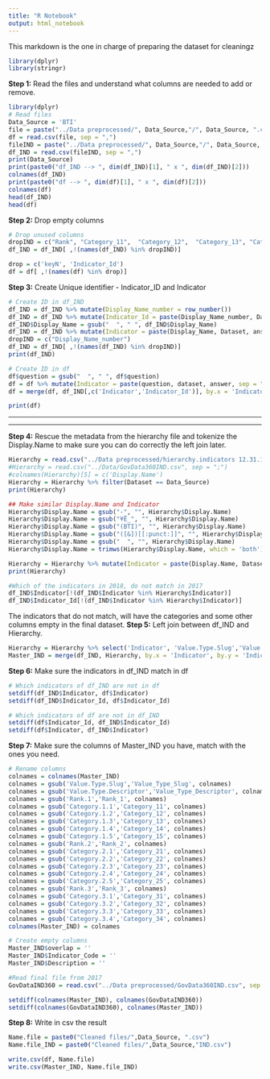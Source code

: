 ```yaml
---
title: "R Notebook"
output: html_notebook
---
```

This markdown is the one in charge of preparing the dataset for cleaningz

```r
library(dplyr)
library(stringr)
```

**Step 1:** Read the files and understand what columns are needed to add or remove.

```r
library(dplyr)
# Read files
Data_Source = 'BTI'
file = paste("../Data preprocessed/", Data_Source,"/", Data_Source, ".csv", sep = "")
df = read.csv(file, sep = ",")
fileIND = paste("../Data preprocessed/", Data_Source,"/", Data_Source, "IND.csv", sep = "")
df_IND = read.csv(fileIND, sep = ",")
print(Data_Source)
print(paste0("df_IND --> ", dim(df_IND)[1], " x ", dim(df_IND)[2]))
colnames(df_IND)
print(paste0("df --> ", dim(df)[1], " x ", dim(df)[2]))
colnames(df)
head(df_IND)
head(df)
```
**Step 2:** Drop empty columns
```r
# Drop unused columns
dropIND = c("Rank", "Category_11",  "Category_12",  "Category_13", "Category_14", "Category_15",  "Category_21",  "Category_22", "Category_23", "Category_24" ,"Category_25", "Category_31", "Category_32", "Category_33", "Category_34",  "New1", "New2", "New3","New4", "New5", "keyN")
df_IND = df_IND[ ,!(names(df_IND) %in% dropIND)]

drop = c('keyN', 'Indicator_Id')
df = df[ ,!(names(df) %in% drop)]
```

**Step 3:** Create Unique identifier - Indicator_ID and Indicator
```r
# Create ID in df_IND
df_IND = df_IND %>% mutate(Display_Name_number = row_number())
df_IND = df_IND %>% mutate(Indicator_Id = paste(Display_Name_number, Dataset, answer, sep = "-"))
df_IND$Display_Name = gsub("  ", " ", df_IND$Display_Name)
df_IND = df_IND %>% mutate(Indicator = paste(Display_Name, Dataset, answer, sep = "-"))
dropIND = c("Display_Name_number")
df_IND = df_IND[ ,!(names(df_IND) %in% dropIND)]
print(df_IND)

# Create ID in df
df$question = gsub("  ", " ", df$question)
df = df %>% mutate(Indicator = paste(question, dataset, answer, sep = "-"))
df = merge(df, df_IND[,c('Indicator','Indicator_Id')], by.x = 'Indicator', by.y = 'Indicator', all = T)

print(df)
```

*******************************************************************************************************************

*******************************************************************************************************************

**Step 4:** Rescue the metadata from the hierarchy file and tokenize the Display.Name to make sure you can do correctly the left join later.

```r
Hierarchy = read.csv("../Data preprocessed/hierarchy.indicators 12.31.17.csv")
#Hierarchy = read.csv("../Data/GovData360IND.csv", sep = ";")
#colnames(Hierarchy)[5] = c('Display.Name')
Hierarchy = Hierarchy %>% filter(Dataset == Data_Source)
print(Hierarchy)

## Make similar Display.Name and Indicator
Hierarchy$Display.Name = gsub("-", "", Hierarchy$Display.Name)
Hierarchy$Display.Name = gsub("¥Ë_", "", Hierarchy$Display.Name)
Hierarchy$Display.Name = gsub("(BTI)", "", Hierarchy$Display.Name)  
Hierarchy$Display.Name = gsub("([&])[[:punct:]]", "", Hierarchy$Display.Name)
Hierarchy$Display.Name = gsub("  ", "", Hierarchy$Display.Name)
Hierarchy$Display.Name = trimws(Hierarchy$Display.Name, which = 'both')

Hierarchy = Hierarchy %>% mutate(Indicator = paste(Display.Name, Dataset, "Total", sep = "-"))
print(Hierarchy)

#Which of the indicators in 2018, do not match in 2017
df_IND$Indicator[!(df_IND$Indicator %in% Hierarchy$Indicator)]
df_IND$Indicator_Id[!(df_IND$Indicator %in% Hierarchy$Indicator)]
```
The indicators that do not match, will have the categories and some other columns empty in the final dataset.
**Step 5:** Left join between df_IND and Hierarchy.

```r
Hierarchy = Hierarchy %>% select('Indicator', 'Value.Type.Slug','Value.Type.Descriptor', 'Units', 'Rank.1',"Category.1.1",  "Category.1.2", "Category.1.3", "Category.1.4", "Category.1.5", "Rank.2", "Category.2.1", "Category.2.2", "Category.2.3", "Category.2.4", "Category.2.5", "Rank.3","Category.3.1", "Category.3.2", "Category.3.3", "Category.3.4")
Master_IND = merge(df_IND, Hierarchy, by.x = 'Indicator', by.y = 'Indicator', all.x = T)

```

**Step 6:** Make sure the indicators in df_IND match in df

```r
# Which indicators of df_IND are not in df
setdiff(df_IND$Indicator, df$Indicator)
setdiff(df_IND$Indicator_Id, df$Indicator_Id)

# Which indicators of df are not in df_IND
setdiff(df$Indicator_Id, df_IND$Indicator_Id)
setdiff(df$Indicator, df_IND$Indicator)
```
**Step 7:** Make sure the columns of Master_IND you have, match with the ones you need.
```r
# Rename columns
colnames = colnames(Master_IND)
colnames = gsub('Value.Type.Slug','Value_Type_Slug', colnames)
colnames = gsub('Value.Type.Descriptor','Value_Type_Descriptor', colnames)
colnames = gsub('Rank.1','Rank_1', colnames)
colnames = gsub('Category.1.1','Category_11', colnames)
colnames = gsub('Category.1.2','Category_12', colnames)
colnames = gsub('Category.1.3','Category_13', colnames)
colnames = gsub('Category.1.4','Category_14', colnames)
colnames = gsub('Category.1.5','Category_15', colnames)
colnames = gsub('Rank.2','Rank_2', colnames)
colnames = gsub('Category.2.1','Category_21', colnames)
colnames = gsub('Category.2.2','Category_22', colnames)
colnames = gsub('Category.2.3','Category_23', colnames)
colnames = gsub('Category.2.4','Category_24', colnames)
colnames = gsub('Category.2.5','Category_25', colnames)
colnames = gsub('Rank.3','Rank_3', colnames)
colnames = gsub('Category.3.1','Category_31', colnames)
colnames = gsub('Category.3.2','Category_32', colnames)
colnames = gsub('Category.3.3','Category_33', colnames)
colnames = gsub('Category.3.4','Category_34', colnames)
colnames(Master_IND) = colnames

# Create empty columns
Master_IND$overlap = ''
Master_IND$Indicator_Code = ''
Master_IND$Description = ''

#Read final file from 2017
GovDataIND360 = read.csv("../Data preprocessed/GovData360IND.csv", sep = ";")

setdiff(colnames(Master_IND), colnames(GovDataIND360))
setdiff(colnames(GovDataIND360), colnames(Master_IND))
```

**Step 8:** Write in csv the result
```r
Name.file = paste0("Cleaned files/",Data_Source, ".csv")
Name.file_IND = paste0("Cleaned files/",Data_Source,"IND.csv")

write.csv(df, Name.file)
write.csv(Master_IND, Name.file_IND)
```






